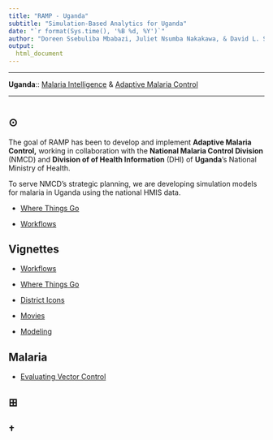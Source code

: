 ```yaml
---
title: "RAMP - Uganda"
subtitle: "Simulation-Based Analytics for Uganda" 
date: "`r format(Sys.time(), '%B %d, %Y')`"
author: "Doreen Ssebuliba Mbabazi, Juliet Nsumba Nakakawa, & David L. Smith" 
output:
  html_document
---
```


***

**Uganda**:: [Malaria Intelligence](https://faculty.washington.edu/smitdave/uganda_intelligence/) & 
[Adaptive Malaria Control](https://faculty.washington.edu/smitdave/uganda/)  

***

#  {.tabset .tabset-fade .tabset-pills}

## $\odot$ {.tabset .tabset-fade .tabset-pills}

The goal of RAMP has been to develop and implement **Adaptive Malaria Control,** working in collaboration with the **National Malaria Control Division** (NMCD) and **Division of of Health Information** (DHI) of **Uganda**'s National Ministry of Health. 

To serve NMCD's strategic planning, we are developing simulation models for malaria in Uganda using the national HMIS data. 

+ [Where Things Go](website/WhereThingsGo.html)

+ [Workflows](website/Workflows.html)

## Vignettes 

+ [Workflows](website/Workflows.html)

+ [Where Things Go](website/WhereThingsGo.html)

+ [District Icons](website/District_Icons.html)

+ [Movies](website/Movies.html)

+ [Modeling](website/Modeling.html)

## Malaria

+ [Evaluating Vector Control](website/EvaluatingVectorControl.html)

## $\boxplus$ {.tabset .tabset-fade .tabset-pills}

## $\dagger$ 
